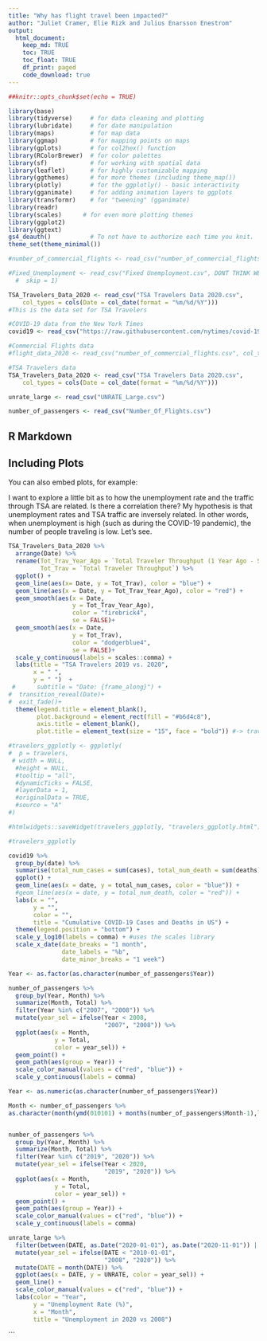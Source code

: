 ```yaml
---
title: "Why has flight travel been impacted?"
author: "Juliet Cramer, Elie Rizk and Julius Enarsson Enestrom"
output: 
  html_document:
    keep_md: TRUE
    toc: TRUE
    toc_float: TRUE
    df_print: paged
    code_download: true
---
```


```r
##knitr::opts_chunk$set(echo = TRUE)
```

```r
library(base)
library(tidyverse)     # for data cleaning and plotting
library(lubridate)     # for date manipulation
library(maps)          # for map data
library(ggmap)         # for mapping points on maps
library(gplots)        # for col2hex() function
library(RColorBrewer)  # for color palettes
library(sf)            # for working with spatial data
library(leaflet)       # for highly customizable mapping
library(ggthemes)      # for more themes (including theme_map())
library(plotly)        # for the ggplotly() - basic interactivity
library(gganimate)     # for adding animation layers to ggplots
library(transformr)    # for "tweening" (gganimate)
library(readr)
library(scales)      # for even more plotting themes
library(ggplot2)
library(ggtext)    
gs4_deauth()           # To not have to authorize each time you knit.
theme_set(theme_minimal())
```


```r
#number_of_commercial_flights <- read_csv("number_of_commercial_flights.csv", col_types = cols(DateTime = col_character())) #This is the flight data set

#Fixed_Unemployment <- read_csv("Fixed Unemployment.csv", DONT THINK WE NEED THIS FILE, CAN USE UNRATE_Large instead
  #  skip = 1)

TSA_Travelers_Data_2020 <- read_csv("TSA Travelers Data 2020.csv", 
    col_types = cols(Date = col_date(format = "%m/%d/%Y")))
#This is the data set for TSA Travelers 

#COVID-19 data from the New York Times
covid19 <- read_csv("https://raw.githubusercontent.com/nytimes/covid-19-data/master/us-states.csv")

#Commercial Flights data
#flight_data_2020 <- read_csv("number_of_commercial_flights.csv", col_types = cols(DateTime = col_character()))

#TSA Travelers data
TSA_Travelers_Data_2020 <- read_csv("TSA Travelers Data 2020.csv", 
    col_types = cols(Date = col_date(format = "%m/%d/%Y")))

unrate_large <- read_csv("UNRATE_Large.csv")

number_of_passengers <- read_csv("Number_Of_Flights.csv")
```

## R Markdown


## Including Plots

You can also embed plots, for example:

I want to explore a little bit as to how the unemployment rate and the traffic through TSA are related. Is there a correlation there? My hypothesis is that unemployment rates and TSA traffic are inversely related. In other words, when unemployment is high (such as during the COVID-19 pandemic), the number of people traveling is low. Let's see. 



```r
TSA_Travelers_Data_2020 %>% 
  arrange(Date) %>% 
  rename(Tot_Trav_Year_Ago = `Total Traveler Throughput (1 Year Ago - Same Weekday)`, 
         Tot_Trav = `Total Traveler Throughput`) %>% 
  ggplot() +
  geom_line(aes(x= Date, y = Tot_Trav), color = "blue") +
  geom_line(aes(x = Date, y = Tot_Trav_Year_Ago), color = "red") +
  geom_smooth(aes(x = Date, 
                  y = Tot_Trav_Year_Ago),
                  color = "firebrick4",
                  se = FALSE)+
  geom_smooth(aes(x = Date, 
                  y = Tot_Trav),
                  color = "dodgerblue4",
                  se = FALSE)+
  scale_y_continuous(labels = scales::comma) +
  labs(title = "TSA Travelers 2019 vs. 2020", 
       x = " ", 
       y = " ")  +
 #      subtitle = "Date: {frame_along}") +
#  transition_reveal(Date)+
#  exit_fade()+
  theme(legend.title = element_blank(),
        plot.background = element_rect(fill = "#b6d4c8"),
        axis.title = element_blank(),
        plot.title = element_text(size = "15", face = "bold")) #-> travelers

#travelers_ggplotly <- ggplotly(
#  p = travelers,
 # width = NULL,
  #height = NULL,
  #tooltip = "all",
  #dynamicTicks = FALSE,
  #layerData = 1,
  #originalData = TRUE,
  #source = "A"
#)

#htmlwidgets::saveWidget(travelers_ggplotly, "travelers_ggplotly.html")

#travelers_ggplotly
```

```r
covid19 %>% 
  group_by(date) %>% 
  summarise(total_num_cases = sum(cases), total_num_death = sum(deaths)) %>% 
  ggplot() +
  geom_line(aes(x = date, y = total_num_cases, color = "blue")) +
  #geom_line(aes(x = date, y = total_num_death, color = "red")) + 
  labs(x = "",
       y = "",
       color = "",
       title = "Cumulative COVID-19 Cases and Deaths in US") + 
  theme(legend.position = "bottom") +
  scale_y_log10(labels = comma) + #uses the scales library
  scale_x_date(date_breaks = "1 month",
               date_labels = "%b",
               date_minor_breaks = "1 week")
```

```r
Year <- as.factor(as.character(number_of_passengers$Year))

number_of_passengers %>%
  group_by(Year, Month) %>% 
  summarize(Month, Total) %>% 
  filter(Year %in% c("2007", "2008")) %>% 
  mutate(year_sel = ifelse(Year < 2008, 
                           "2007", "2008")) %>% 
  ggplot(aes(x = Month, 
             y = Total,
             color = year_sel)) +
  geom_point() + 
  geom_path(aes(group = Year)) +
  scale_color_manual(values = c("red", "blue")) +
  scale_y_continuous(labels = comma) 
```

```r
Year <- as.numeric(as.character(number_of_passengers$Year))

Month <- number_of_passengers %>% 
as.character(month(ymd(010101) + months(number_of_passengers$Month-1),label=TRUE,abbr=TRUE))


number_of_passengers %>%
  group_by(Year, Month) %>% 
  summarize(Month, Total) %>% 
  filter(Year %in% c("2019", "2020")) %>% 
  mutate(year_sel = ifelse(Year < 2020, 
                           "2019", "2020")) %>% 
  ggplot(aes(x = Month, 
             y = Total,
             color = year_sel)) +
  geom_point() + 
  geom_path(aes(group = Year)) +
  scale_color_manual(values = c("red", "blue")) +
  scale_y_continuous(labels = comma) 
```


```r
unrate_large %>% 
  filter(between(DATE, as.Date("2020-01-01"), as.Date("2020-11-01")) | between(DATE, as.Date("2008-01-01"), as.Date("2008-12-31"))) %>%
  mutate(year_sel = ifelse(DATE < "2010-01-01", 
                           "2008", "2020")) %>% 
  mutate(DATE = month(DATE)) %>% 
  ggplot(aes(x = DATE, y = UNRATE, color = year_sel)) + 
  geom_line() +
  scale_color_manual(values = c("red", "blue")) +
  labs(color = "Year", 
       y = "Unemployment Rate (%)",
       x = "Month",
       title = "Unemployment in 2020 vs 2008")
```
```



